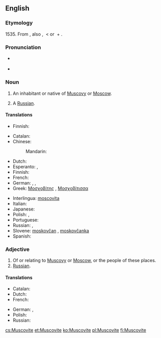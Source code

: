 {{also|muscovite}}
==English==

===Etymology===
1535.  From {{etyl|la|en}} {{term|Moscovita||resident of Moscow or Muscovy, Russian|lang=la}}, also {{term|Muscovita|lang=la}}, {{term|Moschovita|lang=la}} < {{term|Moscovia|lang=la}} or {{term|Muscovia||Muscovy|lang=la}} + {{term|-ita|lang=la}}.

===Pronunciation===
* {{a|UK}} {{IPA|/ˈmʌs.kəˌvaɪt/}}
* {{audio|en-us-Muscovite.ogg|Audio (US)}}

===Noun===
{{en-noun}}

# An inhabitant or native of [[Muscovy]] or [[Moscow]].
# {{context|archaic|lang=en}} A [[Russian]].

====Translations====
{{trans-top|resident of Muscovy}}
* Finnish: {{t+|fi|moskoviitti}}
{{trans-mid}}
{{trans-bottom}}

{{trans-top|resident of Moscow}}
* Catalan: {{t-|ca|moscovita|m|f}}
* Chinese:
*: Mandarin: {{t|cmn|莫斯科人|tr=Mòsīkē rén|sc=Hani}}
* Dutch: {{t+|nl|Moskoviet|m}}
* Esperanto: {{t-|eo|moskvano}} {{qualifier|man or woman}}, {{t-|eo|moskvanino}} {{qualifier|woman}}
* Finnish: {{t+|fi|moskovalainen}}
* French: {{t+|fr|Moscovite|m|f}}
* German: {{t+|de|Moskauer|m}},  {{t+|de|Moskowiter|m}}, {{t+|de|Moskauerin|f}}
* Greek: [[Μοσχοβίτης]] {{g|m}}, [[Μοσχοβίτισσα]] {{g|f}}
{{trans-mid}}
* Interlingua: [[moscovita]] {{g|m|f}}
* Italian: {{t-|it|moscovita|m|f}}
* Japanese: {{t-|ja|モスクワ人|tr=Mosukuwa-jin|sc=Jpan}}
* Polish: {{t+|pl|moskwianin|m}}, {{t+|pl|moskwianka|f}}
* Portuguese: {{t+|pt|moscovita|m|f}}
* Russian: {{t+|ru|москвич|m|tr=moskvíč}}, {{t+|ru|москвичка|f|tr=moskvíčka}}
* Slovene: [[moskovčan]] {{g|m}}, [[moskovčanka]] {{g|f}}
* Spanish: {{t+|es|moscovita|m|f}}
{{trans-bottom}}

===Adjective===
{{en-adj}}

# Of or relating to [[Muscovy]] or [[Moscow]], or the people of these places.
# [[Russian]].

====Translations====
{{trans-top|Relating to Moscow}}
* Catalan: {{t-|ca|moscovita}}
* Dutch: {{t+|nl|Moskovitisch}}
* French: {{t+|fr|moscovite}}
{{trans-mid}}
* German: {{t-|de|moskowitisch}}, {{t+|de|Moskauer}}
* Polish: {{t+|pl|moskiewski}}
* Russian: {{t+|ru|московский|tr=moskóvskij|sc=Cyrl}}
{{trans-bottom}}

[[cs:Muscovite]]
[[et:Muscovite]]
[[ko:Muscovite]]
[[pl:Muscovite]]
[[fi:Muscovite]]
